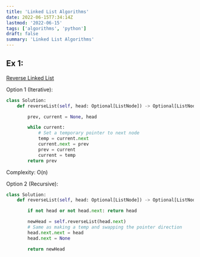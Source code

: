 ```yaml
---
title: 'Linked List Algorithms'
date: 2022-06-15T7:34:14Z
lastmod: '2022-06-15'
tags: ['algorithms', 'python']
draft: false
summary: 'Linked List Algorithms'
---
```


## Ex 1:

[Reverse Linked List](https://leetcode.com/problems/reverse-linked-list/)

Option 1 (Iterative):

```python
class Solution:
    def reverseList(self, head: Optional[ListNode]) -> Optional[ListNode]:

        prev, current = None, head

        while current:
            # Set a temporary pointer to next node
            temp = current.next
            current.next = prev
            prev = current
            current = temp
        return prev
```

Complexity: O(n)

Option 2 (Recursive):

```python
class Solution:
    def reverseList(self, head: Optional[ListNode]) -> Optional[ListNode]:

        if not head or not head.next: return head

        newHead = self.reverseList(head.next)
        # Same as making a temp and swapping the pointer direction
        head.next.next = head
        head.next = None

        return newHead
```
